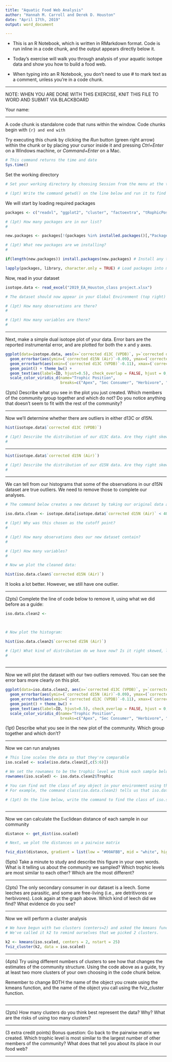 ```yaml
---
title: "Aquatic Food Web Analysis"
author: "Hannah M. Carroll and Derek D. Houston"
date: "April 17th, 2019"
output: word_document

---
```


- This is an R Notebook, which is written in RMarkdown format. Code is run inline in a code chunk, and the output appears directly below it.

- Today's exercise will walk you through analysis of your aquatic isotope data and show you how to build a food web.

- When typing into an R Notebook, you don't need to use # to mark text as a comment, unless you're in a code chunk.

---


NOTE: WHEN YOU ARE DONE WITH THIS EXERCISE, KNIT THIS FILE TO WORD AND SUBMIT VIA BLACKBOARD

Your name:

---

A code chunk is standalone code that runs within the window. Code chunks begin with ```{r} and end with ```

Try executing this chunk by clicking the *Run* button (green right arrow) within the chunk or by placing your cursor inside it and pressing *Ctrl+Enter* on a Windows machine, or *Command+Enter* on a Mac. 

```r

# This command returns the time and date
Sys.time()

```

Set the working directory

```r

# Set your working directory by choosing Session from the menu at the top, then Set Working Directory -> To Source File Location

# (1pt) Write the command getwd() on the line below and run it to find out what your working directory is.


```


We will start by loading required packages

```r

packages <- c("readxl", "ggplot2", "cluster", "factoextra", "tRophicPosition", "viridis") # Make a list of required packages

# (1pt) How many packages are in our list?
# 

new.packages <- packages[!(packages %in% installed.packages()[,"Package"])] # Which ones haven't been installed yet?

# (1pt) What new packages are we installing?
# 

if(length(new.packages)) install.packages(new.packages) # Install any that are missing

lapply(packages, library, character.only = TRUE) # Load packages into memory for use

```

Now, read in your dataset

```r

isotope.data <- read_excel("2019_EA_Houston_class project.xlsx")

# The dataset should now appear in your Global Environment (top right)

# (1pt) How many observations are there?
# 

# (1pt) How many variables are there?
# 

```

---

Next, make a simple dual isotope plot of your data. Error bars are the reported instrumental error, and are plotted for both the x and y axes.

```r

ggplot(data=isotope.data, aes(x=`corrected d13C (VPDB)`, y=`corrected d15N (Air)`, color=Trophic)) + 
  geom_errorbar(aes(ymin=(`corrected d15N (Air)`-0.09), ymax=(`corrected d15N (Air)`+0.09))) + 
  geom_errorbarh(aes(xmin=(`corrected d13C (VPDB)`-0.11), xmax=(`corrected d13C (VPDB)`+0.11))) + 
  geom_point() + theme_bw() +
  geom_text(aes(label=ID, hjust=0.5), check_overlap = FALSE, hjust = 0, nudge_x = 0.2) + xlim(-30,-17) +
  scale_color_viridis_d(name="Trophic Position", 
                        breaks=c("Apex", "Sec Consumer", "Herbivore", "Detritivore", "HerbivoreDetritivore", "Primary Producer", "Detritus"))

```

(2pts) Describe what you see in the plot you just created. Which members of the community group together and which do not? Do you notice anything that doesn't seem to fit with the rest of the community?


---

Now we'll determine whether there are outliers in either d13C or d15N.

```r

hist(isotope.data$`corrected d13C (VPDB)`)

# (1pt) Describe the distribution of our d13C data. Are they right skewed, left skewed, bimodal, or normally distributed?
# 

```

---

```r

hist(isotope.data$`corrected d15N (Air)`)

# (1pt) Describe the distribution of our d15N data. Are they right skewed, left skewed, bimodal, or normally distributed?
# 

```

---

We can tell from our histograms that some of the observations in our d15N dataset are true outliers. We need to remove those to complete our analyses.

```r

# The command below creates a new dataset by taking our original data and keeping only those rows where the value of d15N is less than 40. 

iso.data.clean <- isotope.data[isotope.data$`corrected d15N (Air)` < 40,]

# (1pt) Why was this chosen as the cutoff point?
# 

# (1pt) How many observations does our new dataset contain?
# 

# (1pt) How many variables?
# 

```

```r

# Now we plot the cleaned data:

hist(iso.data.clean$`corrected d15N (Air)`)

```

It looks a lot better. However, we still have one outlier. 

---

(2pts) Complete the line of code below to remove it, using what we did before as a guide:
```r

iso.data.clean2 <- 

  
```

```r
# Now plot the histogram:

hist(iso.data.clean2$`corrected d15N (Air)`)

# (1pt) What kind of distribution do we have now? Is it right skewed, left skewed, bimodal, or normal?
# 
  
```



---

Now we will plot the dataset with our two outliers removed. You can see the error bars more clearly on this plot.
```r

ggplot(data=iso.data.clean2, aes(x=`corrected d13C (VPDB)`, y=`corrected d15N (Air)`, color=Trophic)) + 
  geom_errorbar(aes(ymin=(`corrected d15N (Air)`-0.09), ymax=(`corrected d15N (Air)`+0.09))) + 
  geom_errorbarh(aes(xmin=(`corrected d13C (VPDB)`-0.11), xmax=(`corrected d13C (VPDB)`+0.11))) + 
  geom_point() + theme_bw() +
  geom_text(aes(label=ID, hjust=0.5), check_overlap = FALSE, hjust = 0, nudge_x = 0.2) + xlim(-30,-17) +
  scale_color_viridis_d(name="Trophic Position", 
                        breaks=c("Apex", "Sec Consumer", "Herbivore", "Detritivore", "HerbivoreDetritivore", "Primary Producer", "Detritus"))

```

(1pt) Describe what you see in the new plot of the community. Which group together and which don't?



---

Now we can run analyses
```r

# This line scales the data so that they're comparable
iso.scaled <- scale(iso.data.clean2[,c(5:6)])

# We set the rownames to be the trophic level we think each sample belongs to.
rownames(iso.scaled) <- iso.data.clean2$Trophic

# You can find out the class of any object in your environment using the command class(name.of.object)
# For example, the command class(iso.data.clean2) tells us that iso.data.clean2 is a data frame.

# (1pt) On the line below, write the command to find the class of iso.scaled and run it.



```


---

Now we can calculate the Euclidean distance of each sample in our community
```r

distance <- get_dist(iso.scaled)

# Next, we plot the distances on a pairwise matrix

fviz_dist(distance, gradient = list(low = "#00AFBB", mid = "white", high = "#FC4E07"))

```

(5pts) 
Take a minute to study and describe this figure in your own words. What is it telling us about the community we sampled? Which trophic levels are most similar to each other? Which are the most different?



---

(2pts) 
The only secondary consumer in our dataset is a leech. Some leeches are parasitic, and some are free-living (i.e., are detritivores or herbivores). Look again at the graph above. Which kind of leech did we find? What evidence do you see?


---

Now we will perform a cluster analysis

```r

# We have begun with two clusters (centers=2) and asked the kmeans function to choose 25 random sets of centers and select the best fit (nstart=25)
# We've called it k2 to remind ourselves that we picked 2 clusters.

k2 <- kmeans(iso.scaled, centers = 2, nstart = 25)
fviz_cluster(k2, data = iso.scaled)

```

---

(4pts)
Try using different numbers of clusters to see how that changes the estimates of the community structure. Using the code above as a guide, try at least two more clusters of your own choosing in the code chunk below. 

Remember to change BOTH the name of the object you create using the kmeans function, and the name of the object you call using the fviz_cluster function.

```r




```


---

(2pts)
How many clusters do you think best represent the data? Why? What are the risks of using too many clusters?



---

(3 extra credit points)
Bonus question: Go back to the pairwise matrix we created. Which trophic level is most similar to the largest number of other members of the community? What does that tell you about its place in our food web?

---

